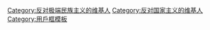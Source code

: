 {{Userbox
  |border-c = #3333FF
  |border-s = 1
  |id-c     = #FFFFFF
  |id-s     = 12
  |id-fc    = #3333FF
  |info-c   = #6ef7a7
  |info-s   = 10
  |info-fc  = #000000
  |id       = 反法西斯
  |info     = 這個用戶坚决反对一切类型的[[国家主义]]和[[极端民族主义]]。
}}

<includeonly>[[Category:反对极端民族主义的维基人]][[Category:反对国家主义的维基人]]</includeonly>
<noinclude>[[Category:用戶框模板]]</noinclude>